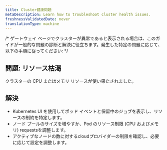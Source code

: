 ```yaml
---
title: Cluster健康問題
metaDescription: Learn how to troubleshoot cluster health issues.
freshnessValidatedDate: never
translationType: machine
---
```


/\* ゲートウェイ ページでクラスターが異常であると表示される場合は、このガイドが一般的な問題の診断と解決に役立ちます。発生した特定の問題に応じて、以下の手順に従ってください: \*/

## 問題: リソース枯渇

クラスターの CPU またはメモリ リソースが使い果たされました。

## 解決

* Kubernetes UI を使用してポッド イベントと保留中のジョブを表示し、リソースの制約を特定します。
* ノード プールのサイズを増やすか、Pod のリソース制限 (CPU およびメモリ) requestsを調整します。
* アクティブなノードの数に対するcloudプロバイダーの制限を確認し、必要に応じて設定を調整します。